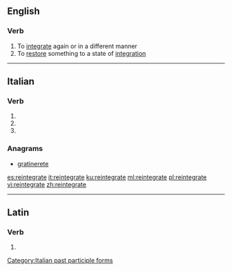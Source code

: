==English==

===Verb===
{{en-verb|reintegrat}}

# To [[integrate]] again or in a different manner
# To [[restore]] something to a state of [[integration]]

----

==Italian==

===Verb===
{{head|it|verb form}}

# {{inflection of|reintegrare||2|p|pres|indc|lang=it}}
# {{inflection of|reintegrare||2|p|impr|lang=it}}
# {{feminine plural of|reintegrato|lang=it}}

===Anagrams===
* [[gratinerete#Italian|gratinerete]]

[[Category:Italian past participle forms]]

[[es:reintegrate]]
[[it:reintegrate]]
[[ku:reintegrate]]
[[ml:reintegrate]]
[[pl:reintegrate]]
[[vi:reintegrate]]
[[zh:reintegrate]]

----
==Latin==

===Verb===
{{la-verb-form|reintegrāte}}

# {{conjugation of|reintegrō||2|p|pres|act|imp|lang=la}}
{{rfc-auto}}